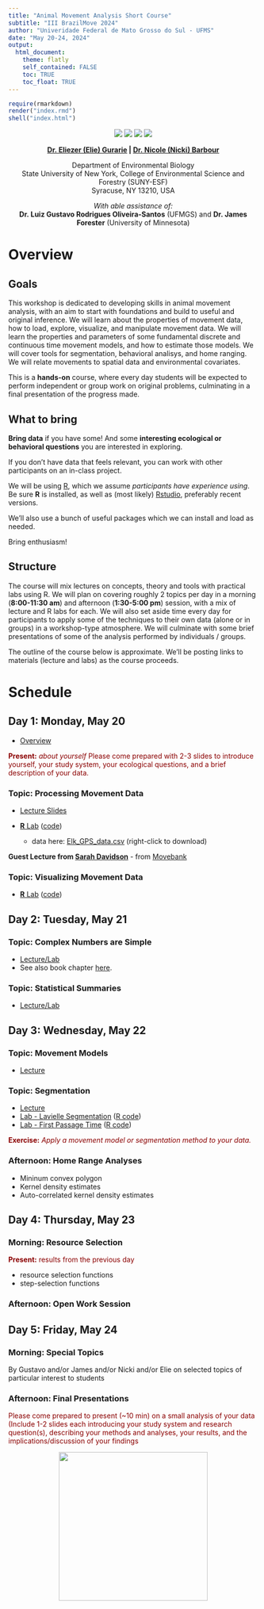 ```yaml
---
title: "Animal Movement Analysis Short Course"
subtitle: "III BrazilMove 2024"
author: "Univeridade Federal de Mato Grosso do Sul - UFMS" 
date: "May 20-24, 2024"
output: 
  html_document:
    theme: flatly
    self_contained: FALSE
    toc: TRUE
    toc_float: TRUE
---
```


```r
require(rmarkdown)
render("index.rmd")
shell("index.html")
```


<center>

![](images/logo_ecomov_sem_fundo.webp)
![](images/CAPES print logo_editado.webp)
![](images/logo-original-fundo-claro.webp)
![](images/SUNY_ESF_logo.png)

**[Dr. Eliezer (Elie) Gurarie](mailto:egurarie@esf.edu) | [Dr. Nicole (Nicki) Barbour](mailto:barbour@esf.edu)**

Department of Environmental Biology <br>
State University of New York, College of Environmental Science and Forestry (SUNY-ESF) <br>
Syracuse, NY 13210, USA

*With able assistance of:*<br> **Dr. Luiz Gustavo Rodrigues Oliveira-Santos** (UFMGS) and   **Dr. James Forester** (University of Minnesota)

</center>

# Overview

## Goals

This workshop is dedicated to developing skills in animal movement analysis, with an aim to start with foundations and build to useful and original inference.  We will learn about the properties of movement data, how to load, explore, visualize, and manipulate movement data.  We will learn the  properties and parameters of some fundamental discrete and continuous time movement models, and how to estimate those models.  We will cover tools for segmentation, behavioral analisys, and home ranging. We will relate movements to spatial data and environmental covariates.

This is a **hands-on** course, where every day students will be expected to perform independent or group work on original problems, culminating in a final presentation of the progress made.  

## What to bring

**Bring data** if you have some!  And some **interesting ecological or behavioral questions** you are interested in exploring.  

If you don't have data that feels relevant, you can work with other participants on an in-class project.

We will be using [R](https://cran.r-project.org/), which we assume *participants have experience using*.  Be sure **R** is installed, as well as (most likely) [Rstudio](https://posit.co/download/rstudio-desktop/), preferably recent versions.  

We'll also use a bunch of useful packages which we can install and load as needed.  

Bring enthusiasm! 


## Structure

The course will mix lectures on concepts, theory and tools with practical labs using R. We will plan on covering roughly 2 topics per day in a morning (**8:00-11:30 am**) and afternoon (**1:30-5:00 pm**) session, with a mix of lecture and R labs for each.  We will also set aside time every day for participants to apply some of the techniques to their own data (alone or in groups) in a workshop-type atmosphere.  We will culminate with some brief presentations of some of the analysis performed by individuals / groups.  

The outline of the course below is approximate.  We'll be posting links to materials (lecture and labs) as the course proceeds.  


# Schedule 

## Day 1: Monday, May 20

- [Overview](Day1/01_Overview/Overview.html)

<font color = "darkred"> 
**Present:** *about yourself*
Please come prepared with 2-3 slides to introduce yourself, your study system, your ecological questions, and a brief description of your data. 
</font>

### Topic: Processing Movement Data

- [Lecture Slides](Day1/02_ProcessingData/PreliminaryProcessing.html)

- [**R** Lab](Day1/02_ProcessingData/Lab1_DataProcessing.html) ([code](Day1/02_ProcessingData/Lab1_DataProcessing.R))
  - data here: [Elk_GPS_data.csv](data/Elk_GPS_data.csv) (right-click to download)
  
**Guest Lecture from [Sarah Davidson](https://www.ab.mpg.de/person/98230/2736)** - from [Movebank](https://www.movebank.org/cms/movebank-main) 

### Topic: Visualizing Movement Data

- [**R** Lab](Day1/03_SummariesVisualization/Lab02_SomeVisualizations.html) ([code](Day1/03_SummariesVisualization/Lab02_SomeVisualizations.R))


## Day 2: Tuesday, May 21

### Topic: Complex Numbers are Simple

- [Lecture/Lab](Day2/04_ComplexNumbers/ComplexNumbers.html)
- See also book chapter [here](https://eligurarie.github.io/MovementEcologyBook/part2_data_and_manipulations/complex_numbers.html).  

### Topic: Statistical Summaries

- [Lecture/Lab](Day2/05_StatisticalSummaries/Lab_StatisticalSummaries.html)

## Day 3: Wednesday, May 22


### Topic: Movement Models

- [Lecture](Day3/06_MovementModels/DiscreteMovementModels.html)


### Topic: **Segmentation**

- [Lecture](Day3/Segmentation/Segmentation.html)
- [Lab - Lavielle Segmentation](Day3/Segmentation/Lab_LavielleSegmentation.html) ([R code](Day3/Segmentation/Lab_LavielleSegmentation.R))
- [Lab - First Passage Time](Day3/Segmentation/Lab_FPT.html) ([R code](Day3/Segmentation/Lab_FPT.R))

<font color = "darkred"> 
**Exercise:** *Apply a movement model or segmentation method to your data.*
</font>

### Afternoon:  **Home Range Analyses**

- Mininum convex polygon
- Kernel density estimates
- Auto-correlated kernel density estimates

## Day 4: Thursday, May 23

### Morning: **Resource Selection**

<font color = "darkred"> 
**Present:** results from the previous day 
</font>

- resource selection functions
- step-selection functions

### Afternoon:  **Open Work Session**

## Day 5: Friday, May 24

### Morning: Special Topics

By Gustavo and/or James and/or Nicki and/or Elie on selected topics of particular interest to students


### Afternoon: **Final Presentations**

<font color = "darkred">

Please come prepared to present (~10 min) on a small analysis of your data (Include 1-2 slides each introducing your study system and research question(s), describing your methods and analyses, your results, and the implications/discussion of your findings

</font>
 
<center>
<img src="https://eligurarie.github.io/MovementEcologyBook/images/Muybridge_Buffalo_galloping.gif" width ="300">
</center>
